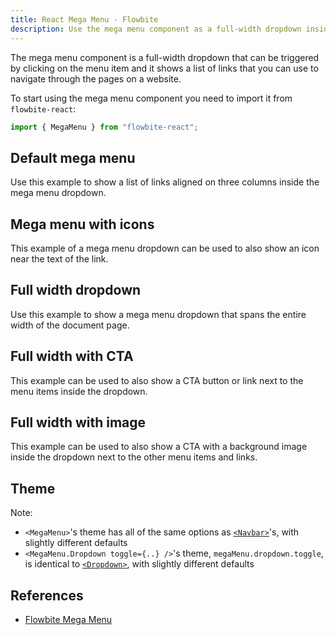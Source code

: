 ```yaml
---
title: React Mega Menu - Flowbite
description: Use the mega menu component as a full-width dropdown inside the navbar to show a list of menu items based on multiple sizes, variants, and styles.
---
```


The mega menu component is a full-width dropdown that can be triggered by clicking on the menu item and it shows a list of links that you can use to navigate through the pages on a website.

To start using the mega menu component you need to import it from `flowbite-react`:

```jsx
import { MegaMenu } from "flowbite-react";
```

## Default mega menu

Use this example to show a list of links aligned on three columns inside the mega menu dropdown.

<Example name="megaMenu.root" />

## Mega menu with icons

This example of a mega menu dropdown can be used to also show an icon near the text of the link.

<Example name="megaMenu.icons" />

## Full width dropdown

Use this example to show a mega menu dropdown that spans the entire width of the document page.

<Example name="megaMenu.fullWidth" />

## Full width with CTA

This example can be used to also show a CTA button or link next to the menu items inside the dropdown.

<Example name="megaMenu.fullWidthCTA" />

## Full width with image

This example can be used to also show a CTA with a background image inside the dropdown next to the other menu items and links.

<Example name="megaMenu.fullWidthImage" />

## Theme

Note:

- `<MegaMenu>`'s theme has all of the same options as [`<Navbar>`](https://flowbite-react.com/docs/components/navbar)'s, with slightly different defaults
- `<MegaMenu.Dropdown toggle={..} />`'s theme, `megaMenu.dropdown.toggle`, is identical to [`<Dropdown>`](https://flowbite-react.com/docs/components/dropdown), with slightly different defaults

<Theme name="megaMenu" />

## References

- [Flowbite Mega Menu](https://flowbite.com/docs/components/mega-menu/)
